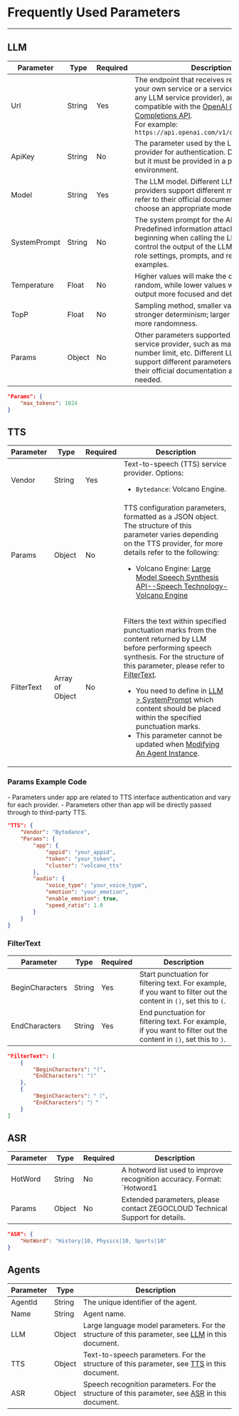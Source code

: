 #  Frequently Used Parameters

---

## LLM

| Parameter       | Type            | Required | Description                                                                                                                                                  |
|-----------------|-----------------|----------|--------------------------------------------------------------------------------------------------------------------------------------------------------------|
| Url             | String          | Yes      | The endpoint that receives requests (can be your own service or a service provided by any LLM service provider), and must be compatible with the [OpenAI Chat Completions API](https://platform.openai.com/docs/api-reference/chat).<br/>For example: `https://api.openai.com/v1/chat/completions`                                                                |
| ApiKey          | String          | No       | The parameter used by the LLM service provider for authentication. Default is empty, but it must be provided in a production environment.             |
| Model           | String          | Yes      | The LLM model. Different LLM service providers support different models, please refer to their official documentation to choose an appropriate model. |
| SystemPrompt    | String          | No       | The system prompt for the AI agent. Predefined information attached at the beginning when calling the LLM, used to control the output of the LLM. It can include role settings, prompts, and response examples.   |
| Temperature     | Float           | No       | Higher values will make the output more random, while lower values will make the output more focused and deterministic.    |
| TopP            | Float           | No       | Sampling method, smaller values result in stronger determinism; larger values result in more randomness.    |
| Params          | Object          | No       | Other parameters supported by the LLM service provider, such as maximum Token number limit, etc. Different LLM providers support different parameters, please refer to their official documentation and fill in as needed. |

```json title="Params Example"
"Params": {
    "max_tokens": 1024
}
```

## TTS
| Parameter | Type | Required | Description   |
| ----------------------- | --------------- | -------- | ----- |
| Vendor         | String          | Yes      | Text-to-speech (TTS) service provider. Options:<ul><li>`Bytedance`: Volcano Engine.</li></ul> |
| Params         | Object          | No       | TTS configuration parameters, formatted as a JSON object. The structure of this parameter varies depending on the TTS provider, for more details refer to the following:<ul><li>Volcano Engine: [Large Model Speech Synthesis API--Speech Technology-Volcano Engine](https://www.volcengine.com/docs/6561/1257584#%E8%AF%B7%E6%B1%82%E5%8F%82%E6%95%B0)</li></ul> |
| FilterText     | Array of Object | No       | <p>Filters the text within specified punctuation marks from the content returned by LLM before performing speech synthesis. For the structure of this parameter, please refer to [FilterText](#filtertext).</p><Note title="Note"><ul><li>You need to define in [LLM > SystemPrompt](#LLM) which content should be placed within the specified punctuation marks.</li><li>This parameter cannot be updated when [Modifying An Agent Instance](./Agent%20Instance%20Management/Update%20Agent%20instance.mdx).</li></ul></Note> |

### Params Example Code

<Note title="Note">
- Parameters under app are related to TTS interface authentication and vary for each provider.
- Parameters other than app will be directly passed through to third-party TTS.
</Note>

<CodeGroup>

```json title="Applicable to Volcano Engine"
"TTS": {
    "Vendor": "Bytedance",
    "Params": {
        "app": {
            "appid": "your_appid",
            "token": "your_token",
            "cluster": "volcano_tts"
        },
        "audio": {
            "voice_type": "your_voice_type",
            "emotion": "your_emotion",
            "enable_emotion": true,
            "speed_ratio": 1.0
        }
    }
}
```
</CodeGroup>

### FilterText

| Parameter            | Type   | Required | Description   |
|---------------------|--------|----------|---------------|
| BeginCharacters     | String | Yes      | Start punctuation for filtering text. For example, if you want to filter out the content in `()`, set this to `(`. |
| EndCharacters       | String | Yes      | End punctuation for filtering text. For example, if you want to filter out the content in `()`, set this to `)`. |

```json
"FilterText": [
    {
        "BeginCharacters": "(",
        "EndCharacters": ")"
    },
    {
        "BeginCharacters": "（",
        "EndCharacters": "）"
    }
]
```

## ASR

| Parameter | Type | Required | Description |
|-----------|------|----------|-------------|
| HotWord   | String | No | A hotword list used to improve recognition accuracy. Format: `Hotword1|Weight1,Hotword2|Weight2,Hotword3|Weight3`.<p />Each hotword should not exceed 30 characters (up to 10 Chinese characters), no spaces allowed, weight range: [-1, 11].<p />Supports up to 128 hotwords.<Note title="Note">When the weight is 11, it indicates that the word is a super hotword. It is recommended to set only important and necessary hotwords to 11, as too many hotwords with a weight of 11 may affect recognition performance.</Note>|
| Params    | Object | No | Extended parameters, please contact ZEGOCLOUD Technical Support for details. |

```json
"ASR": {
    "HotWord": "History|10, Physics|10, Sports|10"
}
```
## Agents
| Parameter | Type | Description | 
| --- | --- | --- | 
| AgentId | String | The unique identifier of the agent. | 
| Name | String | Agent name. | 
| LLM | Object | Large language model parameters. For the structure of this parameter, see [LLM](#llm) in this document. |
| TTS | Object | Text-to-speech parameters. For the structure of this parameter, see [TTS](#tts) in this document. |
| ASR | Object | Speech recognition parameters. For the structure of this parameter, see [ASR](#asr) in this document. |                                       |